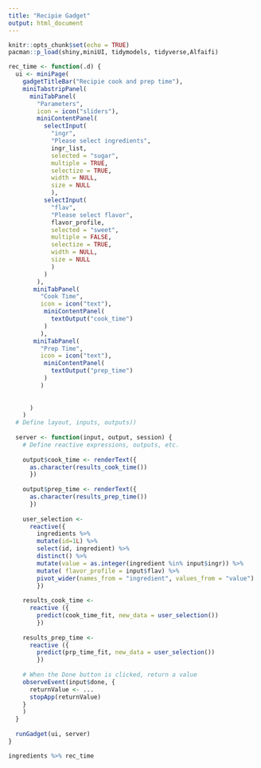 ```yaml
---
title: "Recipie Gadget"
output: html_document
---
```


```r
knitr::opts_chunk$set(echo = TRUE)
pacman::p_load(shiny,miniUI, tidymodels, tidyverse,Alfaifi)
```


```r



rec_time <- function(.d) {
  ui <- miniPage(
    gadgetTitleBar("Recipie cook and prep time"),
    miniTabstripPanel(
      miniTabPanel(
        "Parameters",
        icon = icon("sliders"),
        miniContentPanel(
          selectInput(
            "ingr",
            "Please select ingredients",
            ingr_list,
            selected = "sugar",
            multiple = TRUE,
            selectize = TRUE,
            width = NULL,
            size = NULL
            ),
          selectInput(
            "flav",
            "Please select flavor",
            flavor_profile,
            selected = "sweet",
            multiple = FALSE,
            selectize = TRUE,
            width = NULL,
            size = NULL
            )
          )
        ),
       miniTabPanel(
         "Cook Time", 
         icon = icon("text"),
          miniContentPanel(
            textOutput("cook_time")
          )
         ),
       miniTabPanel(
         "Prep Time", 
         icon = icon("text"),
          miniContentPanel(
            textOutput("prep_time")
          )
         )
      
    
      )
    )
  # Define layout, inputs, outputs))
  
  server <- function(input, output, session) {
    # Define reactive expressions, outputs, etc.
    
    output$cook_time <- renderText({
      as.character(results_cook_time())
      })
    
    output$prep_time <- renderText({
      as.character(results_prep_time())
      })
    
    user_selection <- 
      reactive({
        ingredients %>%
        mutate(id=1L) %>% 
        select(id, ingredient) %>% 
        distinct() %>% 
        mutate(value = as.integer(ingredient %in% input$ingr)) %>%
        mutate( flavor_profile = input$flav) %>% 
        pivot_wider(names_from = "ingredient", values_from = "value") 
        })
    
    results_cook_time <-  
      reactive ({
        predict(cook_time_fit, new_data = user_selection())
        }) 
    
    results_prep_time <-  
      reactive ({
        predict(prp_time_fit, new_data = user_selection())
        }) 
    
    # When the Done button is clicked, return a value
    observeEvent(input$done, {
      returnValue <- ...
      stopApp(returnValue)
    }
    )
  }
  
  runGadget(ui, server)
}

ingredients %>% rec_time
```



